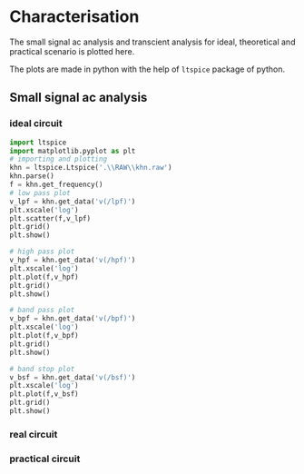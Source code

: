 # Characterisation

The small signal ac analysis and transcient analysis for ideal, theoretical and practical scenario is plotted here.

The plots are made in python with the help of `ltspice` package of python. 

## Small signal ac analysis

### ideal circuit
```python
import ltspice
import matplotlib.pyplot as plt
# importing and plotting 
khn = ltspice.Ltspice('.\\RAW\\khn.raw') 
khn.parse() 
f = khn.get_frequency()
# low pass plot
v_lpf = khn.get_data('v(/lpf)')
plt.xscale('log')
plt.scatter(f,v_lpf)
plt.grid()
plt.show()

# high pass plot
v_hpf = khn.get_data('v(/hpf)')
plt.xscale('log')
plt.plot(f,v_hpf)
plt.grid()
plt.show()

# band pass plot
v_bpf = khn.get_data('v(/bpf)')
plt.xscale('log')
plt.plot(f,v_bpf)
plt.grid()
plt.show()

# band stop plot
v_bsf = khn.get_data('v(/bsf)')
plt.xscale('log')
plt.plot(f,v_bsf)
plt.grid()
plt.show()
```
### real circuit
### practical circuit